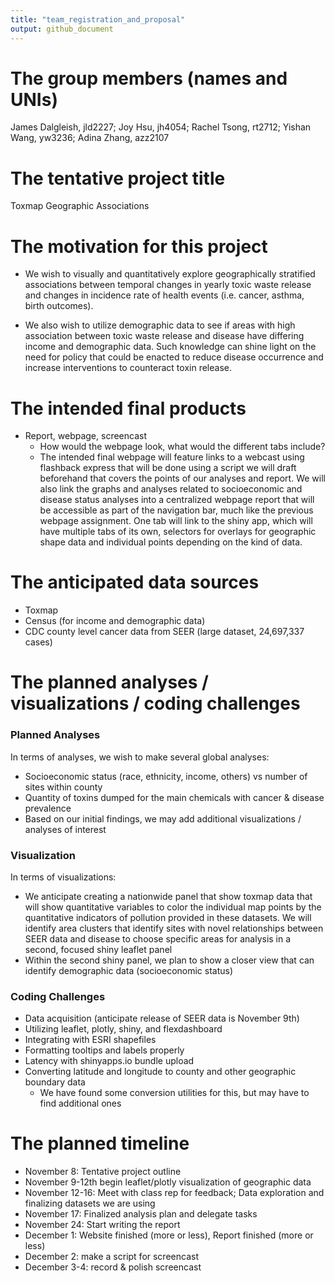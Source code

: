 ```yaml
---
title: "team_registration_and_proposal"
output: github_document
---
```


# The group members (names and UNIs)

James Dalgleish, jld2227; Joy Hsu, jh4054; Rachel Tsong, rt2712; Yishan Wang, yw3236; Adina Zhang, azz2107

# The tentative project title

Toxmap Geographic Associations

# The motivation for this project

* We wish to visually and quantitatively explore geographically stratified associations between temporal changes in yearly toxic waste release and changes in incidence rate of health events (i.e. cancer, asthma, birth outcomes). 

* We also wish to utilize demographic data to see if areas with high association between toxic waste release and disease have differing income and demographic data. Such knowledge can shine light on the need for policy that could be enacted to reduce disease occurrence and increase interventions to counteract toxin release. 

# The intended final products

* Report, webpage, screencast
    + How would the webpage look, what would the different tabs include?
    + The intended final webpage will feature links to a webcast using flashback express that will be done using a script we will draft beforehand that covers the points of our analyses and report. We will also link the graphs and analyses related to socioeconomic and disease status analyses into a centralized webpage report that will be accessible as part of the navigation bar, much like the previous webpage assignment. One tab will link to the shiny app, which will have multiple tabs of its own, selectors for overlays for geographic shape data and individual points depending on the kind of data.


# The anticipated data sources

* Toxmap
* Census (for income and demographic data)
* CDC county level cancer data from SEER (large dataset, 24,697,337 cases)

# The planned analyses / visualizations / coding challenges

### Planned Analyses

In terms of analyses, we wish to make several global analyses:

* Socioeconomic status (race, ethnicity, income, others) vs number of sites within county
* Quantity of toxins dumped for the main chemicals with cancer & disease prevalence
* Based on our initial findings, we may add additional visualizations / analyses of interest

### Visualization

In terms of visualizations:

* We anticipate creating a nationwide panel that show toxmap data that will show quantitative variables to color the individual map points by the quantitative indicators of pollution provided in these datasets. We will identify area clusters that identify sites with novel relationships between SEER data and disease to choose specific areas for analysis in a second, focused shiny leaflet panel
* Within the second shiny panel, we plan to show a closer view that can identify demographic data (socioeconomic status)

### Coding Challenges

* Data acquisition (anticipate release of SEER data is November 9th)
* Utilizing leaflet, plotly, shiny, and flexdashboard
* Integrating with ESRI shapefiles
* Formatting tooltips and labels properly
* Latency with shinyapps.io bundle upload
* Converting latitude and longitude to county and other geographic boundary data
    + We have found some conversion utilities for this, but may have to find additional ones

# The planned timeline

* November 8: Tentative project outline
* November 9-12th begin leaflet/plotly visualization of geographic data
* November 12-16: Meet with class rep for feedback; Data exploration and finalizing datasets we are using
* November 17: Finalized analysis plan and delegate tasks
* November 24: Start writing the report
* December 1: Website finished (more or less), Report finished (more or less)
* December 2: make a script for screencast
* December 3-4: record & polish screencast
